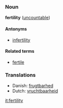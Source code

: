 ===Noun===
'''fertility''' ([[uncountable]])

====Antonyms====
*[[infertility]]

====Related terms====
*[[fertile]]

===Translations===
*Danish: [[frugtbarhed]]
*Dutch: [[vruchtbaarheid]]

[[it:fertility]]